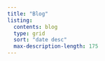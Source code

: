 ```yaml
---
title: "Blog"
listing:
  contents: blog
  type: grid
  sort: "date desc"
  max-description-length: 175
---
```

